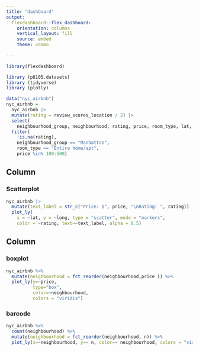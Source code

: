 ```yaml
---
title: "dashboard"
output: 
  flexdashboard::flex_dashboard:
    orientation: columns
    vertical_layout: fill
    source: embed
    theme: cosmo
  
---
```


```r
library(flexdashboard)

library (p8105.datasets)
library (tidyverse)
library (plotly)
```

```r
data("nyc_airbnb")
nyc_airbnb = 
  nyc_airbnb |> 
  mutate(rating = review_scores_location / 2) |>
  select(
    neighbourhood_group, neighbourhood, rating, price, room_type, lat, long) |>
  filter(
    !is.na(rating), 
    neighbourhood_group == "Manhattan",
    room_type == "Entire home/apt",
    price %in% 100:500)
```


Column {data-width=350}
-----------------------------------------------------------------------

### Scatterplot

```r
nyc_airbnb |>
  mutate(text_label = str_c("Price: $", price, "\nRating: ", rating)) |> 
  plot_ly(
    x = ~lat, y = ~long, type = "scatter", mode = "markers",
    color = ~rating, text=~text_label, alpha = 0.5)
```

Column {data-width=350}
-----------------------------------------------------------------------

### boxplot

```r
nyc_airbnb %>% 
  mutate(neighbourhood = fct_reorder(neighbourhood,price )) %>% 
  plot_ly(y=~price,
          type="box",
          color=~neighbourhood,
          colors = "viridis")
```

### barcode

```r
nyc_airbnb %>% 
  count(neighbourhood) %>% 
  mutate(neighbourhood = fct_reorder(neighbourhood, n)) %>% 
  plot_ly(x=~neighbourhood, y=~ n, color=~ neighbourhood, colors = "viridis" )
```

